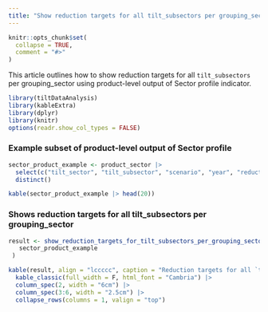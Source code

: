 ```yaml
---
title: "Show reduction targets for all tilt_subsectors per grouping_sector"
---
```


```r
knitr::opts_chunk$set(
  collapse = TRUE,
  comment = "#>"
)
```

This article outlines how to show reduction targets for all `tilt_subsectors` per
grouping_sector using product-level output of Sector profile indicator.

```r
library(tiltDataAnalysis)
library(kableExtra)
library(dplyr)
library(knitr)
options(readr.show_col_types = FALSE)
```

### Example subset of product-level output of Sector profile

```r
sector_product_example <- product_sector |>
  select(c("tilt_sector", "tilt_subsector", "scenario", "year", "reduction_targets")) |>
  distinct()

kable(sector_product_example |> head(20))
```

### Shows reduction targets for all tilt_subsectors per grouping_sector

```r
result <- show_reduction_targets_for_tilt_subsectors_per_grouping_sector(
   sector_product_example
 )

kable(result, align = "lccccc", caption = "Reduction targets for all `tilt_subsectors` per grouping_sector", escape = F) |>
  kable_classic(full_width = F, html_font = "Cambria") |>
  column_spec(2, width = "6cm") |>
  column_spec(3:6, width = "2.5cm") |>
  collapse_rows(columns = 1, valign = "top")
```
